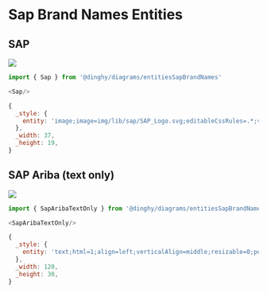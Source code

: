 
# Sap Brand Names Entities


## SAP

<Tabs>
  <TabItem value="Preview">

![](./sap.png#drawio)

  </TabItem>
  <TabItem value="Usage">
    
```js
import { Sap } from '@dinghy/diagrams/entitiesSapBrandNames'

<Sap/>
```

  </TabItem>
  <TabItem value="Definition">
    
```js
{
  _style: {
    entity: 'image;image=img/lib/sap/SAP_Logo.svg;editableCssRules=.*;verticalLabelPosition=middle;labelBackgroundColor=none;verticalAlign=middle;imageAspect=0;labelPosition=right;align=left;fontSize=16;fontStyle=1;spacingLeft=0;fontColor=#002A86;spacing=0;strokeColor=none;',
  },
  _width: 37,
  _height: 19,
}
```

  </TabItem>
</Tabs>


## SAP Ariba (text only)

<Tabs>
  <TabItem value="Preview">

![](./sap-ariba-text-only.png#drawio)

  </TabItem>
  <TabItem value="Usage">
    
```js
import { SapAribaTextOnly } from '@dinghy/diagrams/entitiesSapBrandNames'

<SapAribaTextOnly/>
```

  </TabItem>
  <TabItem value="Definition">
    
```js
{
  _style: {
    entity: 'text;html=1;align=left;verticalAlign=middle;resizable=0;points=[];autosize=1;strokeColor=none;fillColor=none;fontSize=16;fontColor=#1A2733;fontFamily=Helvetica;fontStyle=1',
  },
  _width: 120,
  _height: 30,
}
```

  </TabItem>
</Tabs>

